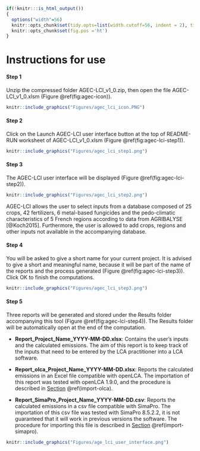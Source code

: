 ```r
if(!knitr:::is_html_output())
{
  options("width"=56)
  knitr::opts_chunk$set(tidy.opts=list(width.cutoff=56, indent = 2), tidy = TRUE)
  knitr::opts_chunk$set(fig.pos ='ht')
}
```

# Instructions for use {#instructions}


#### Step 1 {-}

Unzip the compressed folder AGEC-LCI_v1_0.zip, then open the file AGEC-LCI_v1_0.xlsm (Figure \@ref(fig:agec-icon)).

```r
knitr::include_graphics("Figures/agec_lci_icon.PNG")
```



#### Step 2 {-}

Click on the Launch AGEC-LCI user interface button at the top of README-RUN worksheet of AGEC-LCI_v1_0.xlsm (Figure \@ref(fig:agec-lci-step1)). 

```r
knitr::include_graphics("Figures/agec_lci_step1.png")
```


#### Step 3 {-}

The AGEC-LCI user interface will be displayed (Figure \@ref(fig:agec-lci-step2)).

```r
knitr::include_graphics("Figures/agec_lci_step2.png")
```

AGEC-LCI allows the user to select inputs from a database composed of 25 crops, 42 fertilizers, 6 metal-based fungicides and the pedo-climatic characteristics of 5 French regions according to data from AGRIBALYSE [@Koch2015]. Furthermore, the user is allowed to add crops, regions and other inputs not available in the accompanying database. 


#### Step 4 {-}

You will be asked to give a short name for your current project. It is advised to give a short and meaningful name, because it will be part of the name of the reports and the process generated (Figure \@ref(fig:agec-lci-step3)). Click OK to finish the computations.

```r
knitr::include_graphics("Figures/agec_lci_step3.png")
```

#### Step 5 {-} 

Three reports will be generated and stored under the Results folder accompanying this tool (Figure \@ref(fig:agec-lci-step4)). The Results folder will be automatically open at the end of the computation.  

- **Report_Project_Name_YYYY-MM-DD.xlsx**: Contains the user’s inputs and the calculated emissions. The aim of this report is to keep track of the inputs that need to be entered by the LCA practitioner into a LCA software.

- **Report_olca_Project_Name_YYYY-MM-DD.xlsx**: Reports the calculated emissions in an Excel file compatible with openLCA. The importation of this report was tested with openLCA 1.9.0, and the procedure is described in [Section](#import-olca) \@ref(import-olca).

- **Report_SimaPro_Project_Name_YYYY-MM-DD.csv**: Reports the calculated emissions in a csv file compatible with SimaPro. The importation of this csv file was tested with SimaPro 8.5.2.2, it is not guaranteed that it will work in previous versions the software. The procedure for importing this file is described in [Section](#import-simapro) \@ref(import-simapro).


```r
knitr::include_graphics("Figures/age_lci_user_interface.png")
```




